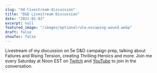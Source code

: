 ```yaml
---
slug: "dd-livestream-discussion"
title: "D&D Livestream Discussion"
date: "2021-01-03"
excerpt: null
featured_image: "/images/optionalrule-escaping-wound.webp"
draft: false
showToc: false
---
```


Livestream of my discussion on 5e D&D campaign prep, talking about Failures and Rising Tension, creating Thrilling Heroics and more. Join me every Saturday at Noon EST on [Twitch](https://www.twitch.tv/optionalrule) and <a rel="noreferrer noopener" href="https://www.youtube.com/channel/UCi7AoQ6KbaZQqhdO7heKPqw" target="_blank">YouTube</a> to join in the conversation.

